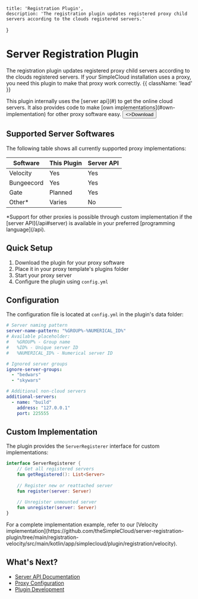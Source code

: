 
    title: 'Registration Plugin',
    description: 'The registration plugin updates registered proxy child servers according to the clouds registered servers.'
}

# Server Registration Plugin

The registration plugin updates registered proxy child servers according to the clouds registered servers. If your SimpleCloud installation uses a proxy, you need this plugin to make that proxy work correctly. {{ className: 'lead' }}

<Note>
    This plugin internally uses the [server api](#) to get the online cloud servers. It also provides code to make [own implementations](#own-implementation) for other proxy software easy.
</Note>

<Button href="https://github.com/theSimpleCloud/server-registration-plugin/releases" arrow="right">
    <>Download</>
</Button>

## Supported Server Softwares

The following table shows all currently supported proxy implementations:

| Software   | This Plugin | Server API |
| ---------- | ----------- | ---------- |
| Velocity   | Yes         | Yes        |
| Bungeecord | Yes         | Yes        |
| Gate       | Planned     | Yes        |
| Other*     | Varies      | No         |

<Note>
    *Support for other proxies is possible through custom implementation if the [server API](/api#server) is available in your preferred [programming language](/api).
</Note>

## Quick Setup

1. Download the plugin for your proxy software
2. Place it in your proxy template's plugins folder
3. Start your proxy server
4. Configure the plugin using `config.yml`

## Configuration

The configuration file is located at `config.yml` in the plugin's data folder:

```yml
# Server naming pattern
server-name-pattern: "%GROUP%-%NUMERICAL_ID%"
# Available placeholder:
#   %GROUP% - Group name
#   %ID% - Unique server ID
#   %NUMERICAL_ID% - Numerical server ID

# Ignored server groups
ignore-server-groups:
  - "bedwars"
  - "skywars"

# Additional non-cloud servers
additional-servers:
  - name: "build"
    address: "127.0.0.1"
    port: 225555
```

## Custom Implementation

The plugin provides the `ServerRegisterer` interface for custom implementations:

```kotlin
interface ServerRegisterer {
    // Get all registered servers
    fun getRegistered(): List<Server>
    
    // Register new or reattached server
    fun register(server: Server)
    
    // Unregister unmounted server
    fun unregister(server: Server)
}
```

<DangerNote>
    For a complete implementation example, refer to our [Velocity implementation](https://github.com/theSimpleCloud/server-registration-plugin/tree/main/registration-velocity/src/main/kotlin/app/simplecloud/plugin/registration/velocity).
</DangerNote>

## What's Next?

- [Server API Documentation](/api#server)
- [Proxy Configuration](/proxy)
- [Plugin Development](/plugins)
